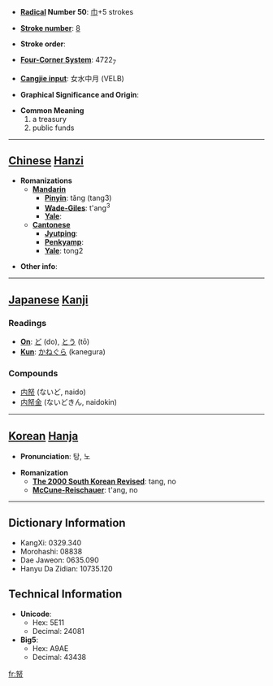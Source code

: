 * '''[[Wiktionary:Chinese radical index| Radical]] Number 50''': [[Wiktionary:Chinese radical index 巾|巾]]+5 strokes

* '''[[Wiktionary:Chinese total strokes index|Stroke number]]''': [[Wiktionary:Chinese total strokes index 8|8]]

* '''Stroke order''': 

* '''[[Wiktionary:Chinese four corner index|Four-Corner System]]''': 4722<sub>7</sub>

* '''[[Wiktionary:Chinese Cangjie index|Cangjie input]]''': 女水中月 (VELB)

* '''Graphical Significance and Origin''': 

* '''Common Meaning'''
*#a treasury
*# public funds


----

== [[Chinese]] [[Hanzi]] ==

* '''Romanizations'''
** '''[[Mandarin]]'''
*** '''[[Pinyin]]''': tǎng (tang3)
*** '''[[Wade-Giles]]''': t'ang<sup>3</sup>
*** '''[[Yale]]''': 
** '''[[Cantonese]]'''
*** '''[[Jyutping]]''':
*** '''[[Penkyamp]]''': 
*** '''[[Yale]]''': tong2

* '''Other info''': 

----

== [[Japanese]] [[Kanji]] ==

===Readings===
* '''[[On]]''': [[ど]] (do), [[とう]] (tō)
* '''[[Kun]]''': [[かねぐら]] (kanegura)
===Compounds===
*[[内帑]] (ないど, naido)
*[[内帑金]] (ないどきん, naidokin)
----

== [[Korean]] [[Hanja]] ==

* '''Pronunciation''': 탕, 노

* '''Romanization'''
** '''[[The 2000 South Korean Revised Romanization|The 2000 South Korean Revised]]''': tang, no
** '''[[McCune-Reischauer]]''': t'ang, no

----

== Dictionary Information ==

* KangXi: 0329.340
* Morohashi: 08838
* Dae Jaweon: 0635.090
* Hanyu Da Zidian: 10735.120

== Technical Information ==

* '''Unicode''':
** Hex: 5E11
** Decimal: 24081
* '''Big5''':
** Hex: A9AE
** Decimal: 43438

[[fr:帑]]